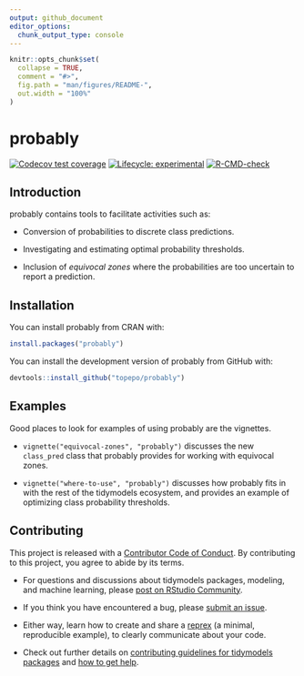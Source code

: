 ```yaml
---
output: github_document
editor_options: 
  chunk_output_type: console
---
```


<!-- README.md is generated from README.Rmd. Please edit that file -->

```r
knitr::opts_chunk$set(
  collapse = TRUE,
  comment = "#>",
  fig.path = "man/figures/README-",
  out.width = "100%"
)
```

# probably

<!-- badges: start -->
[![Codecov test coverage](https://codecov.io/gh/tidymodels/probably/branch/main/graph/badge.svg)](https://codecov.io/gh/tidymodels/probably?branch=main)
[![Lifecycle: experimental](https://img.shields.io/badge/lifecycle-experimental-orange.svg)](https://www.tidyverse.org/lifecycle/#experimental)
[![R-CMD-check](https://github.com/tidymodels/probably/actions/workflows/R-CMD-check.yaml/badge.svg)](https://github.com/tidymodels/probably/actions/workflows/R-CMD-check.yaml)
<!-- badges: end -->

## Introduction

probably contains tools to facilitate activities such as:

* Conversion of probabilities to discrete class predictions.

* Investigating and estimating optimal probability thresholds.

* Inclusion of _equivocal zones_ where the probabilities are too uncertain to report a prediction.

## Installation

You can install probably from CRAN with:

```r
install.packages("probably")
```

You can install the development version of probably from GitHub with:

```r
devtools::install_github("topepo/probably")
```

## Examples

Good places to look for examples of using probably are the vignettes.

* `vignette("equivocal-zones", "probably")` discusses the new `class_pred` class that probably provides for working with equivocal zones.

* `vignette("where-to-use", "probably")` discusses how probably fits in with the rest of the tidymodels ecosystem, and provides an example of optimizing class probability thresholds.

## Contributing

This project is released with a [Contributor Code of Conduct](https://contributor-covenant.org/version/2/0/CODE_OF_CONDUCT.html). By contributing to this project, you agree to abide by its terms.

- For questions and discussions about tidymodels packages, modeling, and machine learning, please [post on RStudio Community](https://rstd.io/tidymodels-community).

- If you think you have encountered a bug, please [submit an issue](https://github.com/tidymodels/probably/issues).

- Either way, learn how to create and share a [reprex](https://rstd.io/reprex) (a minimal, reproducible example), to clearly communicate about your code.

- Check out further details on [contributing guidelines for tidymodels packages](https://www.tidymodels.org/contribute/) and [how to get help](https://www.tidymodels.org/help/).
